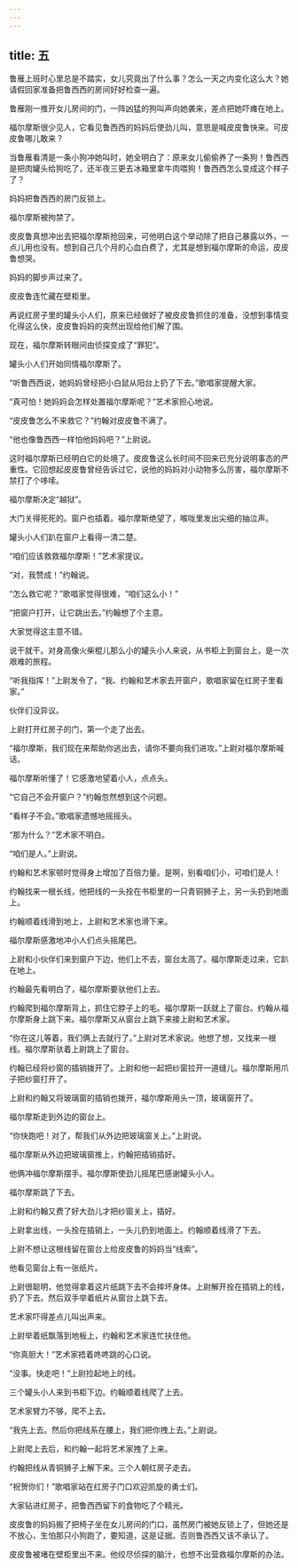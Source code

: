 ```yaml
---
---
---
```

title: 五
---




鲁雁上班时心里总是不踏实，女儿究竟出了什么事？怎么一天之内变化这么大？她请假回家准备把鲁西西的房间好好检查一遍。

鲁雁刚一推开女儿房间的门，一阵凶猛的狗叫声向她袭来，差点把她吓瘫在地上。

福尔摩斯很少见人，它看见鲁西西的妈妈后使劲儿叫，意思是喊皮皮鲁快来。可皮皮鲁哪儿敢来？

当鲁雁看清是一条小狗冲她叫时，她全明白了：原来女儿偷偷养了一条狗！鲁西西是把肉罐头给狗吃了，还半夜三更去冰箱里拿牛肉喂狗！鲁西西怎么变成这个样子了？



妈妈把鲁西西的房门反锁上。

福尔摩斯被拘禁了。

皮皮鲁真想冲出去把福尔摩斯抢回来，可他明白这个举动除了把自己暴露以外，一点儿用也没有。想到自己几个月的心血白费了，尤其是想到福尔摩斯的命运，皮皮鲁想哭。

妈妈的脚步声过来了。

皮皮鲁连忙藏在壁柜里。

再说红房子里的罐头小人们，原来已经做好了被皮皮鲁抓住的准备，没想到事情变化得这么快，皮皮鲁妈妈的突然出现给他们解了围。

现在，福尔摩斯转眼间由侦探变成了“罪犯”。

罐头小人们开始同情福尔摩斯了。

“听鲁西西说，她妈妈曾经把小白鼠从阳台上扔了下去。”歌唱家提醒大家。

“真可怕！她妈妈会怎样处置福尔摩斯呢？”艺术家担心地说。

“皮皮鲁怎么不来救它？”约翰对皮皮鲁不满了。

“他也像鲁西西一样怕他妈妈吧？”上尉说。

这时福尔摩斯已经明白它的处境了。皮皮鲁这么长时间不回来已充分说明事态的严重性。它回想起皮皮鲁曾经告诉过它，说他的妈妈对小动物多么厉害，福尔摩斯不禁打了个哆嗦。

福尔摩斯决定“越狱”。

大门关得死死的。窗户也插着。福尔摩斯绝望了，喉咙里发出尖细的抽泣声。

罐头小人们趴在窗户上看得一清二楚。

“咱们应该救救福尔摩斯！”艺术家提议。

“对，我赞成！”约翰说。

“怎么救它呢？”歌唱家觉得很难，“咱们这么小！”

“把窗户打开，让它跳出去。”约翰想了个主意。

大家觉得这主意不错。

说干就干。对身高像火柴棍儿那么小的罐头小人来说，从书柜上到窗台上，是一次艰难的旅程。

“听我指挥！”上尉发令了，“我、约翰和艺术家去开窗户，歌唱家留在红房子里看家。”

伙伴们没异议。

上尉打开红房子的门，第一个走了出去。

“福尔摩斯，我们现在来帮助你逃出去，请你不要向我们进攻。”上尉对福尔摩斯喊话。

福尔摩斯听懂了！它感激地望着小人，点点头。

“它自己不会开窗户？”约翰忽然想到这个问题。

“看样子不会。”歌唱家遗憾地摇摇头。

“那为什么？”艺术家不明白。

“咱们是人。”上尉说。

约翰和艺术家顿时觉得身上增加了百倍力量。是啊，别看咱们小，可咱们是人！

约翰找来一根长线，他把线的一头拴在书柜里的一只青铜狮子上，另一头扔到地面上。

约翰顺着线滑到地上，上尉和艺术家也滑下来。

福尔摩斯感激地冲小人们点头摇尾巴。

上尉和小伙伴们来到窗户下边，他们上不去，窗台太高了。福尔摩斯走过来，它趴在地上。

约翰最先看明白了，福尔摩斯要驮他们上去。

约翰爬到福尔摩斯背上，抓住它脖子上的毛。福尔摩斯一跃就上了窗台。约翰从福尔摩斯身上跳下来。福尔摩斯又从窗台上跳下来接上尉和艺术家。

“你在这儿等着，我们俩上去就行了。”上尉对艺术家说。他想了想，又找来一根线。福尔摩斯驮着上尉跳上了窗台。

约翰已经将纱窗的插销拨开了。上尉和他一起把纱窗拉开一道缝儿。福尔摩斯用爪子把纱窗打开了。

上尉和约翰又将玻璃窗的插销也拨开，福尔摩斯用头一顶，玻璃窗开了。

福尔摩斯走到外边的窗台上。

“你快跑吧！对了，帮我们从外边把玻璃窗关上。”上尉说。

福尔摩斯从外边把玻璃窗推上，约翰把插销插好。

他俩冲福尔摩斯摆手。福尔摩斯使劲儿摇尾巴感谢罐头小人。

福尔摩斯跳了下去。

上尉和约翰又费了好大劲儿才把纱窗关上，插好。

上尉拿出线，一头拴在插销上，一头儿扔到地面上。约翰顺着线滑了下去。

上尉不想让这根线留在窗台上给皮皮鲁的妈妈当“线索”。

他看见窗台上有一张纸片。

上尉很聪明，他觉得拿着这片纸跳下去不会摔坏身体。上尉解开拴在插销上的线，扔了下去。然后双手举着纸片从窗台上跳下去。

艺术家吓得差点儿叫出声来。

上尉举着纸飘落到地板上，约翰和艺术家连忙扶住他。

“你真胆大！”艺术家捂着咚咚跳的心口说。

“没事。快走吧！”上尉捡起地上的线。

三个罐头小人来到书柜下边。约翰顺着线爬了上去。

艺术家臂力不够，爬不上去。

“我先上去。然后你把线系在腰上，我们把你拽上去。”上尉说。

上尉爬上去后，和约翰一起将艺术家拽了上来。

约翰把线从青铜狮子上解下来。三个人朝红房子走去。

“祝贺你们！”歌唱家站在红房子门口欢迎凯旋的勇士们。

大家钻进红房子，把鲁西西留下的食物吃了个精光。

皮皮鲁的妈妈搬了把椅子坐在女儿房间的门口，虽然房门被她反锁上了，但她还是不放心，生怕那只小狗跑了，要知道，这是证据。否则鲁西西又该不承认了。

皮皮鲁被堵在壁柜里出不来。他绞尽侦探的脑汁，也想不出营救福尔摩斯的办法。